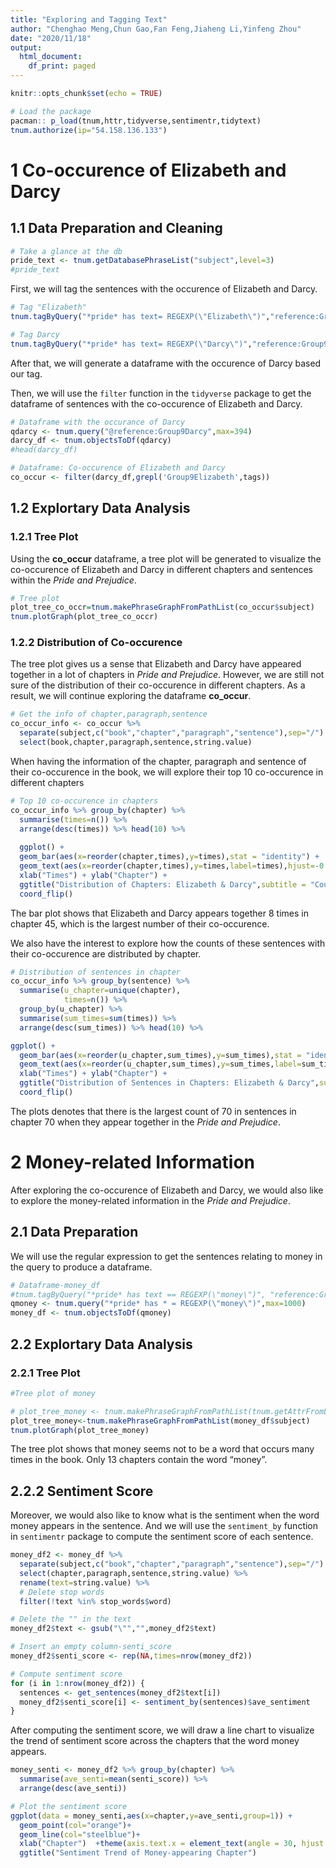 ---
title: "Exploring and Tagging Text"
author: "Chenghao Meng,Chun Gao,Fan Feng,Jiaheng Li,Yinfeng Zhou"
date: "2020/11/18"
output:
  html_document:
    df_print: paged
---

```{r setup, include=FALSE}
knitr::opts_chunk$set(echo = TRUE)
```

```{r message=FALSE}
# Load the package
pacman:: p_load(tnum,httr,tidyverse,sentimentr,tidytext)
tnum.authorize(ip="54.158.136.133")
```

# 1 Co-occurence of Elizabeth and Darcy
## 1.1 Data Preparation and Cleaning
```{r}
# Take a glance at the db
pride_text <- tnum.getDatabasePhraseList("subject",level=3)
#pride_text
```

First, we will tag the sentences with the occurence of Elizabeth and Darcy.

```{r}
# Tag "Elizabeth"
tnum.tagByQuery("*pride* has text= REGEXP(\"Elizabeth\")","reference:Group9Elizabeth" )

# Tag Darcy
tnum.tagByQuery("*pride* has text= REGEXP(\"Darcy\")","reference:Group9Darcy" )
```

After that, we will generate a dataframe with the occurence of Darcy based our tag.

Then, we will use the `filter` function in the `tidyverse` package to get the dataframe of sentences with the co-occurence of Elizabeth and Darcy.

```{r}
# Dataframe with the occurance of Darcy
qdarcy <- tnum.query("@reference:Group9Darcy",max=394)
darcy_df <- tnum.objectsToDf(qdarcy)
#head(darcy_df)

# Dataframe: Co-occurence of Elizabeth and Darcy 
co_occur <- filter(darcy_df,grepl('Group9Elizabeth',tags))
```

## 1.2 Explortary Data Analysis
### 1.2.1 Tree Plot

Using the **co_occur** dataframe, a tree plot will be generated to visualize the co-occurence of Elizabeth and Darcy in different chapters and sentences within the *Pride and Prejudice*.

```{r}
# Tree plot
plot_tree_co_occr=tnum.makePhraseGraphFromPathList(co_occur$subject)
tnum.plotGraph(plot_tree_co_occr)
```

### 1.2.2 Distribution of Co-occurence

The tree plot gives us a sense that Elizabeth and Darcy have appeared together in a lot of chapters in *Pride and Prejudice*. However, we are still not sure of the distribution of their co-occurence in different chapters. As a result, we will continue exploring the dataframe **co_occur**.

```{r}
# Get the info of chapter,paragraph,sentence
co_occur_info <- co_occur %>% 
  separate(subject,c("book","chapter","paragraph","sentence"),sep="/") %>% 
  select(book,chapter,paragraph,sentence,string.value)
```

When having the information of the chapter, paragraph and sentence of their co-occurence in the book, we will explore their top 10 co-occurence in different chapters

```{r message=FALSE, warning=FALSE}
# Top 10 co-occurence in chapters
co_occur_info %>% group_by(chapter) %>% 
  summarise(times=n()) %>% 
  arrange(desc(times)) %>% head(10) %>% 
  
  ggplot() + 
  geom_bar(aes(x=reorder(chapter,times),y=times),stat = "identity") +
  geom_text(aes(x=reorder(chapter,times),y=times,label=times),hjust=-0.5,col="royalblue") + 
  xlab("Times") + ylab("Chapter") + 
  ggtitle("Distribution of Chapters: Elizabeth & Darcy",subtitle = "Count of Their Co-occurence, Top 10 Chapters") +
  coord_flip()
```

The bar plot shows that Elizabeth and Darcy appears together 8 times in chapter 45, which is the largest number of their co-occurence.

We also have the interest to explore how the counts of these sentences with their co-occurence are distributed by chapter.

```{r message=FALSE, warning=FALSE}
# Distribution of sentences in chapter
co_occur_info %>% group_by(sentence) %>% 
  summarise(u_chapter=unique(chapter),
            times=n()) %>% 
  group_by(u_chapter) %>% 
  summarise(sum_times=sum(times)) %>% 
  arrange(desc(sum_times)) %>% head(10) %>% 

ggplot() + 
  geom_bar(aes(x=reorder(u_chapter,sum_times),y=sum_times),stat = "identity") +
  geom_text(aes(x=reorder(u_chapter,sum_times),y=sum_times,label=sum_times),hjust=-0.5,col="royalblue") + 
  xlab("Times") + ylab("Chapter") + 
  ggtitle("Distribution of Sentences in Chapters: Elizabeth & Darcy",subtitle = "Count of Their Co-occurence, Top 10") +
  coord_flip()
```

The plots denotes that there is the largest count of 70 in sentences in chapter 70 when they appear together in the *Pride and Prejudice*.

# 2 Money-related Information

After exploring the co-occurence of Elizabeth and Darcy, we would also like to explore the money-related information in the *Pride and Prejudice*.

## 2.1 Data Preparation

We will use the regular expression to get the sentences relating to money in the query to produce a dataframe.

```{r}
# Dataframe-money_df
#tnum.tagByQuery("*pride* has text == REGEXP(\"money\")", "reference:Group9money")
qmoney <- tnum.query("*pride* has * = REGEXP(\"money\")",max=1000)
money_df <- tnum.objectsToDf(qmoney)
```

## 2.2 Explortary Data Analysis
### 2.2.1 Tree Plot
```{r}
#Tree plot of money

# plot_tree_money <- tnum.makePhraseGraphFromPathList(tnum.getAttrFromList(qmoney,"subject"))
plot_tree_money<-tnum.makePhraseGraphFromPathList(money_df$subject)
tnum.plotGraph(plot_tree_money)

```

The tree plot shows that money seems not to be a word that occurs many times in the book. Only 13 chapters contain the word "money".

## 2.2.2 Sentiment Score

Moreover, we would also like to know what is the sentiment when the word money appears in the sentence. And we will use the `sentiment_by` function in `sentimentr` package to compute the sentiment score of each sentence.

```{r}
money_df2 <- money_df %>% 
  separate(subject,c("book","chapter","paragraph","sentence"),sep="/") %>% 
  select(chapter,paragraph,sentence,string.value) %>%
  rename(text=string.value) %>% 
  # Delete stop words
  filter(!text %in% stop_words$word)

# Delete the "" in the text
money_df2$text <- gsub("\"","",money_df2$text)
```

```{r}
# Insert an empty column-senti_score
money_df2$senti_score <- rep(NA,times=nrow(money_df2))

# Compute sentiment score
for (i in 1:nrow(money_df2)) {
  sentences <- get_sentences(money_df2$text[i])
  money_df2$senti_score[i] <- sentiment_by(sentences)$ave_sentiment
}
```

After computing the sentiment score, we will draw a line chart to visualize the trend of sentiment score across the chapters that the word money appears.

```{r message=FALSE, warning=FALSE}
money_senti <- money_df2 %>% group_by(chapter) %>% 
  summarise(ave_senti=mean(senti_score)) %>% 
  arrange(desc(ave_senti))

# Plot the sentiment score
ggplot(data = money_senti,aes(x=chapter,y=ave_senti,group=1)) + 
  geom_point(col="orange")+
  geom_line(col="steelblue")+ 
  xlab("Chapter")  +theme(axis.text.x = element_text(angle = 30, hjust = 1))
  ggtitle("Sentiment Trend of Money-appearing Chapter")
```

